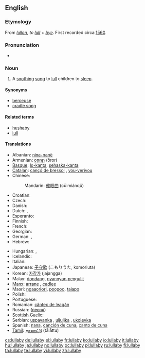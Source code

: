 ==English==
{{wikipedia}}

===Etymology===
From {{etyl|enm}} ''[[lullen]]'', ''to [[lull]]'' + ''[[bye]]''. First recorded circa [[w:1560|1560]].

===Pronunciation===
* {{audio|en-us-lullabye.ogg|Audio (US)}}

===Noun===
{{en-noun|lullab|ies}}

# A [[soothing]] [[song]] to [[lull]] children to [[sleep]].

====Synonyms====
* [[berceuse]]
* [[cradle song]]

====Related terms====
* [[hushaby]]
* [[lull]]

====Translations====
{{trans-top|a soothing song to lull children to sleep}}
* Albanian: [[nina-nanë]]
* Armenian: [[օրոր]] (ōror)
* [[Basque]]: [[lo-kanta]], [[sehaska-kanta]]
* [[Catalan]]: [[cançó de bressol]] {{f}}, [[vou-verivou]] {{m}}
* Chinese:
*: Mandarin: [[催眠曲]] (cūimiánqǔ)
* Croatian: {{t-|hr|uspavanka}}
* Czech: {{t-|cs|ukolébavka|f}}
* Danish: {{t|da|godnatsang}}
* Dutch: {{t|nl|slaapliedje|n}}, {{t|nl|wiegeliedje|n}}
* Esperanto: {{t-|eo|lulkanto|xs=Esperanto}}
* Finnish: {{t+|fi|tuutulaulu}}
* French: {{t+|fr|berceuse|f}}
* Georgian: {{t|ka|იავნანა|tr=iavnana|xs=Georgian}}
* German: {{t|de|Schlaflied|n}}, {{t+|de|Wiegenlied|n}}
* Hebrew: {{t-|he|שיר ערש|m|tr=shir eres|sc=Hebr}}
{{trans-mid}}
* Hungarian: {{t+|hu|altatódal}}, {{t-|hu|bölcsődal}}
* Icelandic: {{t+|is|vögguvísa|f}}
* Italian: {{t+|it|ninna nanna|f}}
* Japanese: [[子守歌]] (こもりうた, komoriuta)
* Korean: [[자장가]] (jajangga)
* Malay: [[dondang]], [[nyannyan pengulit]]
* [[Manx]]: [[arrane]] {{m}}, [[cadlee]]
* Maori: [[ngaaoriori]], [[poopoo]], [[taiapo]]
* Polish: {{t+|pl|kołysanka|f}}
* Portuguese: {{t|pt|canção de ninar|f}}
* Romanian: [[cântec de leagăn]] {{n}}
* Russian: {{t|ru|колыбельная|sc=Cyrl}} ([[песня]]) {{f}}
* [[Scottish Gaelic]]: {{t-|gd|òran tàlaidh|m|xs=Scottish Gaelic}}
* Serbian: [[uspavanka]] {{f}}, [[uljuljka]] {{f}}, [[ukolevka]]
* Spanish: [[nana]], [[canción de cuna]], [[canto de cuna]] {{f}}
* [[Tamil]]: [[தாலாட்டு]] (tālāttu)
{{trans-bottom}}

[[cs:lullaby]]
[[de:lullaby]]
[[el:lullaby]]
[[fr:lullaby]]
[[ko:lullaby]]
[[io:lullaby]]
[[it:lullaby]]
[[hu:lullaby]]
[[ja:lullaby]]
[[no:lullaby]]
[[oc:lullaby]]
[[pl:lullaby]]
[[ru:lullaby]]
[[fi:lullaby]]
[[ta:lullaby]]
[[te:lullaby]]
[[vi:lullaby]]
[[zh:lullaby]]